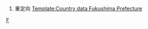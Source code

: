 #重定向 [[Template:Country data Fukushima Prefecture]]<noinclude>
[[Category:國家資料重定向模板|F]]
</noinclude>